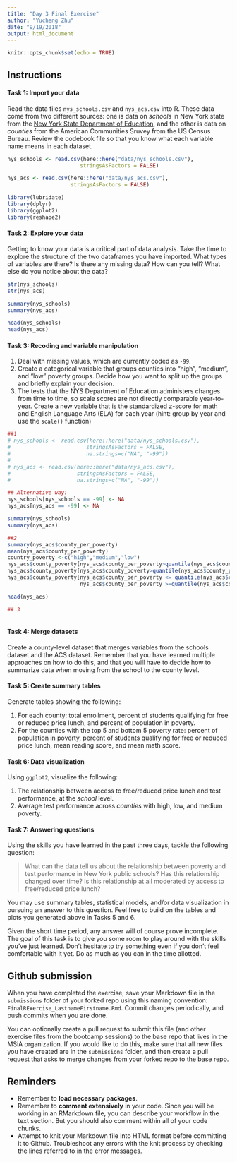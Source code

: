 ```yaml
---
title: "Day 3 Final Exercise"
author: "Yucheng Zhu"
date: "9/19/2018"
output: html_document
---
```


```r
knitr::opts_chunk$set(echo = TRUE)
```

## Instructions

#### Task 1: Import your data 
Read the data files `nys_schools.csv` and `nys_acs.csv` into R. These data come from two different sources: one is data on *schools* in New York state from the [New York State Department of Education](http://data.nysed.gov/downloads.php), and the other is data on *counties* from the American Communities Sruvey from the US Census Bureau. Review the codebook file so that you know what each variable name means in each dataset. 
                    
```r
nys_schools <- read.csv(here::here("data/nys_schools.csv"),
                       stringsAsFactors = FALSE)

nys_acs <- read.csv(here::here("data/nys_acs.csv"), 
                    stringsAsFactors = FALSE)

library(lubridate)
library(dplyr)
library(ggplot2)
library(reshape2)
```



#### Task 2: Explore your data

Getting to know your data is a critical part of data analysis. Take the time to explore the structure of the two dataframes you have imported. What types of variables are there? Is there any missing data? How can you tell? What else do you notice about the data?

```r
str(nys_schools)
str(nys_acs)

summary(nys_schools)
summary(nys_acs)

head(nys_schools)
head(nys_acs)
```


#### Task 3: Recoding and variable manipulation

1. Deal with missing values, which are currently coded as `-99`.
2. Create a categorical variable that groups counties into "high", "medium", and "low" poverty groups. Decide how you want to split up the groups and briefly explain your decision. 
3. The tests that the NYS Department of Education administers changes from time to time, so scale scores are not directly comparable year-to-year. Create a new variable that is the standardized z-score for math and English Language Arts (ELA) for each year (hint: group by year and use the `scale()` function)


```r
##1
# nys_schools <- read.csv(here::here("data/nys_schools.csv"),
#                        stringsAsFactors = FALSE,
#                        na.strings=c("NA", "-99"))
# 
# nys_acs <- read.csv(here::here("data/nys_acs.csv"), 
#                     stringsAsFactors = FALSE,
#                     na.strings=c("NA", "-99"))

## Alternative way:
nys_schools[nys_schools == -99] <- NA
nys_acs[nys_acs == -99] <- NA

summary(nys_schools)
summary(nys_acs)

##2
summary(nys_acs$county_per_poverty)
mean(nys_acs$county_per_poverty)
country_poverty <-c("high","medium","low")
nys_acs$county_poverty[nys_acs$county_per_poverty>quantile(nys_acs$county_per_poverty,0.66,type=1)] <-"high"
nys_acs$county_poverty[nys_acs$county_poverty>quantile(nys_acs$county_per_poverty,0.33,type=1)] <-"low"
nys_acs$county_poverty[nys_acs$county_per_poverty <= quantile(nys_acs$county_per_poverty,0.66,type=1) &
                       nys_acs$county_per_poverty >=quantile(nys_acs$county_per_poverty,0.33,type=1)] <-"medium"

head(nys_acs)

## 3



```


#### Task 4: Merge datasets

Create a county-level dataset that merges variables from the schools dataset and the ACS dataset. Remember that you have learned multiple approaches on how to do this, and that you will have to decide how to summarize data when moving from the school to the county level.

#### Task 5: Create summary tables

Generate tables showing the following:

1. For each county: total enrollment, percent of students qualifying for free or reduced price lunch, and percent of population in poverty.
2. For the counties with the top 5 and bottom 5 poverty rate: percent of population in poverty, percent of students qualifying for free or reduced price lunch, mean reading score, and mean math score.

#### Task 6: Data visualization

Using `ggplot2`, visualize the following:

1. The relationship between access to free/reduced price lunch and test performance, at the *school* level.
2. Average test performance across *counties* with high, low, and medium poverty.

#### Task 7: Answering questions

Using the skills you have learned in the past three days, tackle the following question: 

> What can the data tell us about the relationship between poverty and test performance in New York public schools? Has this relationship changed over time? Is this relationship at all moderated by access to free/reduced price lunch?

You may use summary tables, statistical models, and/or data visualization in pursuing an answer to this question. Feel free to build on the tables and plots you generated above in Tasks 5 and 6.

Given the short time period, any answer will of course prove incomplete. The goal of this task is to give you some room to play around with the skills you've just learned. Don't hesitate to try something even if you don't feel comfortable with it yet. Do as much as you can in the time allotted.

## Github submission

When you have completed the exercise, save your Markdown file in the `submissions` folder of your forked repo using this naming convention: `FinalRExercise_LastnameFirstname.Rmd`. Commit changes periodically, and push commits when you are done.

You can optionally create a pull request to submit this file (and other exercise files from the bootcamp sessions) to the base repo that lives in the MSiA organization. If you would like to do this, make sure that all new files you have created are in the `submissions` folder, and then create a pull request that asks to merge changes from your forked repo to the base repo. 

## Reminders

- Remember to **load necessary packages**.
- Remember to **comment extensively** in your code. Since you will be working in an RMarkdown file, you can describe your workflow in the text section. But you should also comment within all of your code chunks.
- Attempt to knit your Markdown file into HTML format before committing it to Github. Troubleshoot any errors with the knit process by checking the lines referred to in the error messages.
